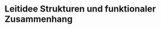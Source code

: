 # Leitidee Strukturen und funktionaler Zusammenhang

<!-- > **Bedeutsame Lerngegenstände** -->
<!-- >  -->
<!-- > - Zuordnungsbegriff -->
<!-- > - Proportionalität -->
<!-- > - Gleichungen und Ungleichungen -->
<!-- > - Terme und Variablen -->
<!-- > - Funktionsbegriff -->
<!-- > - verschiedene Funktionsklassen (linear, quadratisch, trigonometrisch, …) -->
<!-- > - Parametereinfluss -->
<!-- > - Gleichungssysteme -->
<!-- > - Folgen und Grenzwerte -->
<!-- > - Ableitung -->
<!-- > - Integral -->
<!-- > - Zufallsgröße -->
<!-- > - Wahrscheinlichkeitsverteilung -->
<!-- >   -->
<!-- > **Literaturempfehlungen**   -->
<!-- >  -->
<!-- > - @Greefrath2016: *Didaktik der Analysis. Aspekte und Grundvorstellungen zentraler Begriffe*  -->
<!-- > - @Danckwerts2010: *Analysis verständlich unterrichten*   -->
<!-- > - @Tietze:2000a: *Mathematikunterricht in der Sekundarstufe II. Band 1: Fachdidaktische Grundfragen, Didaktik der Analysis* -->


<!-- ## Strukturierung der Leitidee {#strukturierung-der-leitidee-funktionaler-zusammenhang} -->


<!-- In den Bildungsstandards für die Primarstufe lautet diese Leitidee »Muster und Strukturen« [@KMK2005 {10 f.}], im Brandenburgischen Rahmenlehrplan wird sie als »Gleichungen und Funktionen« bezeichnet [@MinisteriumfurBildungJugendundSportdesLandesBrandenburg2015a 9]. -->

<!-- Das @LISUMd hat für die Primarstufe und Sekundarstufe I ein Konzeptbild herausgegeben (siehe Abbildung \@ref(fig:KonzeptFunktionen)), ergänzt durch einen didaktischen Kommentar von @Kortenkampa und Materialien zur Diagnose und Förderung [@LISUMc]. -->

<!-- (ref:citeKonzeptFunktionen) Konzeptbild zur Leitidee *Gleichungen und Funktionen* [@LISUMd] -->

<!-- ```{r KonzeptFunktionen, echo=FALSE, fig.cap="(ref:citeKonzeptFunktionen)", fig.align='center', out.width='90%'} -->
<!-- knitr::include_graphics("pictures/D-KonzeptFunktion.png") -->
<!-- ```   -->



<!-- ## Funktionsaspekte -->

<!-- Dreh- und Angelpunkt der Leitidee Funktionaler Zusammenhang und damit auch des Stoffgebiets Analysis ist der **Funktionsbegriff**. Gemäß der in Kapitel \@ref(grundvorstellungen) eingeführten Bezeichnungen können zu drei Grundvorstellungen des Funktionsbegriff Aspekte formuliert werden, hier wörtlich entnommen aus @Greefrath2016 [{47 ff.}]^[Dabei ist zu beachten, dass dort die Bezeichnung *Aspekt* in einer anderen Bedeutung als hier im Dokument verwendet wird, siehe dazu eine Diskussion bei @Etzold2021 [{72 f.}].]: -->

<!-- - Grundvorstellung zum **Zuordnungsaspekt**: »Eine Funktion ordnet jedem Wert einer Größe genau einen Wert einer zweiten Größe zu. Mit dem Mengenbegriff formuliert bedeutet dies: Eine Funktion ordnet jedem Element einer Definitionsmenge genau ein Element einer Zielmenge zu.« -->

<!--   Typische Repräsentationen dieser Vorstellung sind Wertetabellen oder Pfeildiagramme. Über die (nicht-)Eindeutigkeit abgehender und ankommender Pfeile in der Definitions- und Zielmenge kann bspw. operativ an Beispielen diskutiert werden, ob eine Funktion vorliegt oder nicht. Die einführende Definition des formalen Funktionsbegriffs (meist in Klassenstufe 8) erfolgt in der Regel über den Zuordnungsaspekt -- was die Gefahr einer einseitigen Betrachtung des Begriffs mit sich bringt. Sie müssen sich als Lehrkraft also zunächst einmal der Aspektvielfalt bewusst sein und diese dann auch bei Ihrer Unterrichtsgestaltung beachten. -->

<!-- - Grundvorstellung zum **Kovariationsaspekt/Änderungsaspekt**: »Mit Funktionen wird erfasst, wie sich Änderungen einer Größe auf eine zweite Größe auswirken bzw. wie die zweite Größe durch die erste beeinflusst wird.« -->

<!--   Ohne den Kovariationsaspekt ist kein inhaltliches Verständnis von Differenzialrechnung möglich, da der Ableitungsbegriff ja gerade die lokale Änderung einer Funktion beschreibt. Aber auch in der Sekundarstufe I spielt dieser Aspekt schon eine bedeutsame Rolle, bspw. bei der Betrachtung proportionaler Zuordnungen als *gleichmäßige Zunahme* oder wenn unterschiedlich steile lineare Funktionen und das entsprechende Anstiegsdreick behandelt werden. -->

<!-- - Grundvorstellung zum **Objektaspekt**: »Eine Funktion ist ein einziges Objekt, das einen Zusammenhang als Ganzes beschreibt.« -->

<!--   Insbesondere bei der Betrachtung von Funktionsgraphen wird ein solcher Gesamtblick geschult und die Funktion als Objekt aufgefasst. Der Objektaspekt ist u. a. auch bei der Betrachtung des Parametereinflusses von Relevanz, da dort die Funktion *als Ganzes* manipuliert wird. Algebraisch spielt der Aspekt eine Rolle, wenn Funktionsterme addiert werden oder Funktionen bspw. als Elemente eines Vektorraumes aufgefasst werden. -->


<!-- ## Analysis in der Sek. II -->

<!-- ### Konflikt zur Fachmathematik -->

<!-- Der Analysisunterricht in der Schule unterscheidet sich wesentlich von dem in der Hochschule, womit aus fachlicher wie fachdidaktischer Sicht einige Herausforderungen einhergehen. Neben der grundsätzlichen nicht streng deduktiven Herangehensweise werden i. d. R. zentrale Begriffe der Analysis im Schulunterricht kaum oder nur propädeutisch-anschaulich behandelt. Die betrifft zunächst einmal den **Folgen-, Grenzwert- und Stetigkeitsbegriff** [ @Tietze:2000a {252 ff.}; @Danckwerts2010 {17 ff.}; @Greefrath2016 {23 ff.}]. Der Ableitungsbegriff bedarf bspw. des Grenzwertes des Differenzenquotienten. Ein solcher Grenzwert einer Funktion $f$ an einer Stelle $a$ existiert, wenn für alle Folgen $(x_n)_{n\in\mathbb{N}}$ mit $x_n\rightarrow a$ auch die Folge der Funktionswerte konvergiert, also $f(x_n)\rightarrow f(a)$. Für den Konvergenzbegriff einer Folge ist nun zum anderen die **Vollständigkeit der reellen Zahlen** von enormer Bedeutung, was ebenfalls in der Schule nicht in einer derartigen Strenge behandelt wird [siehe z. B. @Danckwerts2010 {27 ff.}]. Mathematisch relevant ist für die Konvergenz einer Folge $(x_n)_{n\in\mathbb{N}}$ gegen $a$ eben nicht nur, dass die Folgenglieder dem $a$ beliebig nahe kommen, sondern dass $a$ im betrachteten Zahlbereich tatsächlich existiert. Ein klassisches Beispiel hierfür ist das Heronverfahren zum Wurzelbestimmen. So liefert die rekursive Folge^[Für eine geometrische Interpretation dieser Formel siehe auch @dewiki:216870314 [Abschnitt 2]. Hat man diese Interpretation im Hinterkopf, muss man sich nicht einmal die Formel merken.] $x_{n+1} = \frac{1}{2}\left(x_n + \frac{5}{x_n}\right)$ mit bspw. $x_0 = 1$ ausschließlich Folgenglieder aus $\mathbb{Q}$, die sich auch beliebig nahe kommen (eine sogenannte *Cauchy-Folge*), der Grenzwert selbst ist aber $\sqrt{5}$, was nicht in $\mathbb{Q}$, sondern nur in $\mathbb{R}$ liegt. -->

<!-- Ohne derartige zentrale (im fachmathematischen Sinne sauber ausgeprägte) Begriffe Analysisunterricht zu betreiben, bedarf also einer starken Orientierung an den hinter den Begriffen liegenden Grundvorstellungen, damit dennoch ein inhaltlich-anschauliches Verständnis aufgebaut werden kann und der Unterricht nicht zu einem kalkülhaften Vorgehen verkommt. Spezifische Anregungen für einzelne Lerngegenstände bieten die bereits zitierten Quellen. -->

<!-- ### Beispiel Ableitungsbegriff -->

<!-- Für den Ableitungsbegriff (einer Funktion an einer Stelle) haben sich sowohl historisch als auch in der fachdidaktischen Literatur zwei wesentliche Vorstellungen herausgebildet [@Greefrath2016 {147 ff.}; @Danckwerts2010 {45 ff.}]: -->

<!-- * Grundvorstellung zum Aspekt der **lokalen Änderungsrate**: Die Ableitung einer Funktion an einer Stelle beschreibt, wie stark sich die Funktionswerte in der Umgebung dieser Stelle verändern. Wird sich dieser Änderungsrate graphisch genähert, erfolgt dies i. d. R. durch den Übergang des Anstiegs einer Sekante zu dem einer Tangente^[Zur Diskussion der Vorstellung, was eine Tangente ist, siehe auch @Greefrath2016 [149]], womit die Ableitung über den **Grenzwert des Differenzenquotienten** $\lim\limits_{h\rightarrow 0}\cfrac{f(x_0+h)-f(x_0)}{h}$ quantifiziert werden kann und dem **Anstieg der Tangente** entspricht.  -->

<!--   Diese Sichtweise ermöglicht, den Ableitungbegriff konstruktiv über den Sekanten-Tangenten-Übergang einzuführen und unmittelbar numerisch zu beschreiben. Auch bedienen sich vielfältige Anwendungen (z. B. Momentan- vs. Durchschnittsgeschwindigkeit) dieser Vorstellung. -->

<!-- * Grundvorstellung zum Aspekt der **lokalen Linearität**: Diese Vorstellung betont noch stärker die Differenzierbarkeit als Eigenschaft einer Funktion, nämlich die Möglichkeit, sie lokal durch eine lineare Funktion annähern zu können. Eine typische Repräsentation ist das Heranzoomen an die Funktion, sodass dabei die lokale Linearität besonders deutlich wird. Mathematisch greifbar wird diese Vorstellung darüber, dass sich die Funktion über $f(x) = f(x_0) + m\cdot r(h)$ beschreiben lässt, wobei der *Fehler* $r(h)$ so schnell gegen $0$ geht, dass sogar $\lim\limits_{h\rightarrow 0}\cfrac{r(h)}{h}=0$ gilt. $m$ selbst ist dann die Ableitung und der Anstieg der *besten linearen Näherung* -- was natürlich wieder die Tangente an entsprechender Stelle ist.   -->

<!--   Dieses Vorgehen besticht v. a. durch seine mathematische Verallgemeinerbarkeit für die höherdimensionale Analysis. Auch entspricht es dem Bedürfnis, Prozesse linear zu approximieren (vgl. Abschnitt \@ref(beispiel-linearitaet)).  -->
